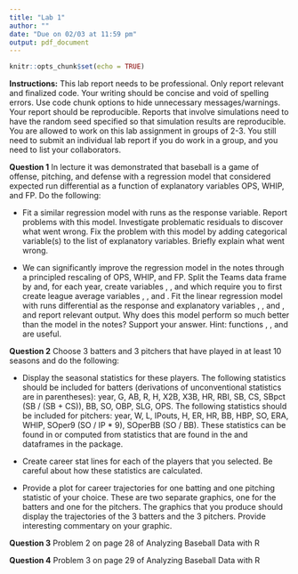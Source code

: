 ```yaml
---
title: "Lab 1"
author: ""
date: "Due on 02/03 at 11:59 pm"
output: pdf_document
---
```


```r
knitr::opts_chunk$set(echo = TRUE)
```


**Instructions:** This lab report needs to be professional. Only report relevant and finalized code. Your writing should be concise and void of spelling errors. Use code chunk options to hide unnecessary messages/warnings. Your report should be reproducible. Reports that involve simulations need to have the random seed specified so that simulation results are reproducible. You are allowed to work on this lab assignment in groups of 2-3. You still need to submit an individual lab report if you do work in a group, and you need to list your collaborators. \vspace*{0.5cm}


**Question 1** In lecture it was demonstrated that baseball is a game of offense, pitching, and defense with a regression model that considered expected run differential as a function of explanatory variables OPS, WHIP, and FP. Do the following:

 - Fit a similar regression model with runs as the response variable. Report problems with this model. Investigate problematic residuals to discover what went wrong. Fix the problem with this model by adding categorical variable(s) to the list of explanatory variables. Briefly explain what went wrong. 
 
 - We can significantly improve the regression model in the notes through a principled rescaling of OPS, WHIP, and FP. Split the Teams data frame by \texttt{yearID} and, for each year, create variables \texttt{OPSscale = OPS/avgOPS}, \texttt{WHIPscale = avgWHIP/WHIP}, and \texttt{FPscale = avgFP/FP} which require you to first create league average variables \texttt{avgOPS}, \texttt{avgWHIP}, and \texttt{avgFP}. Fit the linear regression model with runs differential as the response and explanatory variables \texttt{OPSscale}, \texttt{WHIPscale}, and \texttt{FPscale}, and report relevant output. Why does this model perform so much better than the model in the notes? Support your answer. Hint: functions \texttt{split}, \texttt{do.call}, and \texttt{lapply} are useful.



**Question 2** Choose 3 batters and 3 pitchers that have played in at least 10 seasons and do the following: 

 - Display the seasonal statistics for these players. The following statistics should be included for batters (derivations of unconventional statistics are in parentheses): year, G, AB, R, H, X2B, X3B, HR, RBI, SB, CS, SBpct (SB / (SB + CS)), BB, SO, OBP, SLG, OPS. The following statistics should be included for pitchers: year, W,  L, IPouts, H, ER, HR, BB, HBP, SO, ERA, WHIP, SOper9 (SO / IP * 9), SOperBB (SO / BB). These statistics can be found in or computed from statistics that are found in the \texttt{Batting} and \texttt{Pitching} dataframes in the \texttt{Lahman} package.

 - Create career stat lines for each of the players that you selected. Be careful about how these statistics are calculated.
 
 - Provide a plot for career trajectories for one batting and one pitching statistic of your choice. These are two separate graphics, one for the batters and one for the pitchers. The graphics that you produce should display the trajectories of the 3 batters and the 3 pitchers. Provide interesting commentary on your graphic.


**Question 3** Problem 2 on page 28 of Analyzing Baseball Data with R
 
**Question 4** Problem 3 on page 29 of Analyzing Baseball Data with R 


